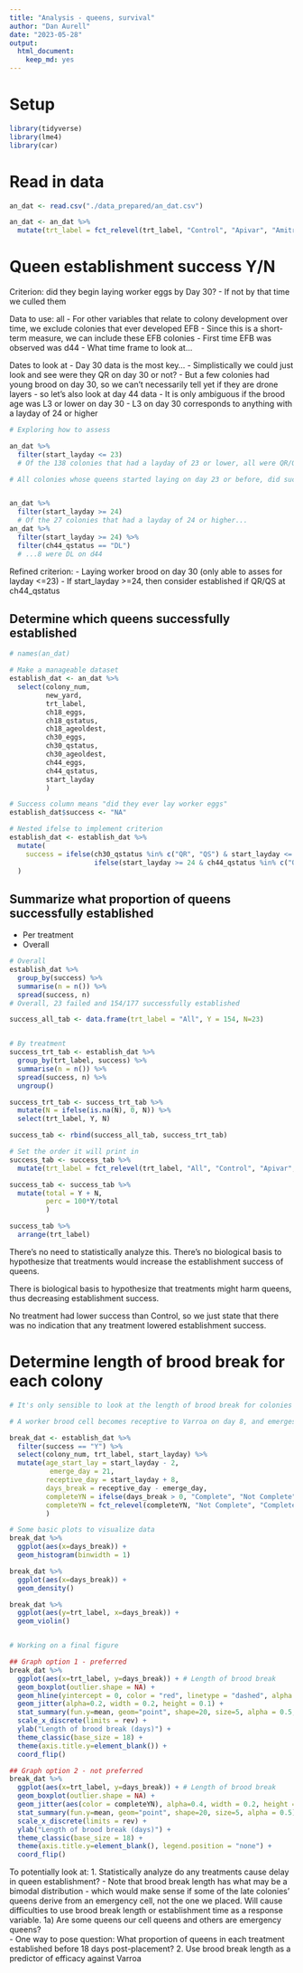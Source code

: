 ```yaml
---
title: "Analysis - queens, survival"
author: "Dan Aurell"
date: "2023-05-28"
output:   
  html_document: 
    keep_md: yes
---
```


# Setup

```r
library(tidyverse)
library(lme4)
library(car)
```

# Read in data

```r
an_dat <- read.csv("./data_prepared/an_dat.csv")

an_dat <- an_dat %>%
  mutate(trt_label = fct_relevel(trt_label, "Control", "Apivar", "Amitraz E.C.", "OA Dribble",  "5x OA Dribble","OA Vapor", "HopGuard"))

```

# Queen establishment success Y/N

Criterion: did they begin laying worker eggs by Day 30?
- If not by that time we culled them

Data to use: all
- For other variables that relate to colony development over time, we exclude colonies that ever developed EFB
- Since this is a short-term measure, we can include these EFB colonies
- First time EFB was observed was d44
- What time frame to look at...

Dates to look at
- Day 30 data is the most key... 
- Simplistically we could just look and see were they QR on day 30 or not?
- But a few colonies had young brood on day 30, so we can't necessarily tell yet if they are drone layers - so let's also look at day 44 data
- It is only ambiguous if the brood age was L3 or lower on day 30
  - L3 on day 30 corresponds to anything with a layday of 24 or higher


```r
# Exploring how to assess 

an_dat %>% 
  filter(start_layday <= 23)
  # Of the 138 colonies that had a layday of 23 or lower, all were QR/QS on d30 and none were DL on d44

# All colonies whose queens started laying on day 23 or before, did successfully lay worker eggs


an_dat %>% 
  filter(start_layday >= 24) 
  # Of the 27 colonies that had a layday of 24 or higher...
an_dat %>% 
  filter(start_layday >= 24) %>% 
  filter(ch44_qstatus == "DL")
  # ...8 were DL on d44
```

Refined criterion:
- Laying worker brood on day 30 (only able to asses for layday <=23)
- If start_layday >=24, then consider established if QR/QS at ch44_qstatus

## Determine which queens successfully established
```r
# names(an_dat)

# Make a manageable dataset
establish_dat <- an_dat %>% 
  select(colony_num,
         new_yard,
         trt_label,
         ch18_eggs,
         ch18_qstatus,
         ch18_ageoldest,
         ch30_eggs,
         ch30_qstatus,
         ch30_ageoldest,
         ch44_eggs,
         ch44_qstatus,
         start_layday
         )

# Success column means "did they ever lay worker eggs"
establish_dat$success <- "NA"

# Nested ifelse to implement criterion
establish_dat <- establish_dat %>% 
  mutate(
    success = ifelse(ch30_qstatus %in% c("QR", "QS") & start_layday <= 23, "Y", 
                     ifelse(start_layday >= 24 & ch44_qstatus %in% c("QR", "QS"), "Y", "N"))
  )

```


## Summarize what proportion of queens successfully established
- Per treatment
- Overall

```r
# Overall
establish_dat %>% 
  group_by(success) %>% 
  summarise(n = n()) %>% 
  spread(success, n)
# Overall, 23 failed and 154/177 successfully established

success_all_tab <- data.frame(trt_label = "All", Y = 154, N=23)


# By treatment
success_trt_tab <- establish_dat %>% 
  group_by(trt_label, success) %>% 
  summarise(n = n()) %>% 
  spread(success, n) %>% 
  ungroup()

success_trt_tab <- success_trt_tab %>% 
  mutate(N = ifelse(is.na(N), 0, N)) %>% 
  select(trt_label, Y, N)

success_tab <- rbind(success_all_tab, success_trt_tab)

# Set the order it will print in
success_tab <- success_tab %>%
  mutate(trt_label = fct_relevel(trt_label, "All", "Control", "Apivar", "Amitraz E.C.", "OA Dribble",  "5x OA Dribble","OA Vapor", "HopGuard"))

success_tab <- success_tab %>% 
  mutate(total = Y + N,
         perc = 100*Y/total
         )

success_tab %>% 
  arrange(trt_label)

```

There's no need to statistically analyze this. There's no biological basis to hypothesize that treatments would increase the establishment success of queens.

There is biological basis to hypothesize that treatments might harm queens, thus decreasing establishment success.

No treatment had lower success than Control, so we just state that there was no indication that any treatment lowered establishment success.


# Determine length of brood break for each colony

```r
# It's only sensible to look at the length of brood break for colonies which DID successfully establish. Thus filter to success = "Y"

# A worker brood cell becomes receptive to Varroa on day 8, and emerges on day 21

break_dat <- establish_dat %>% 
  filter(success == "Y") %>% 
  select(colony_num, trt_label, start_layday) %>% 
  mutate(age_start_lay = start_layday - 2,
          emerge_day = 21,
         receptive_day = start_layday + 8,
         days_break = receptive_day - emerge_day,
         completeYN = ifelse(days_break > 0, "Complete", "Not Complete"),
         completeYN = fct_relevel(completeYN, "Not Complete", "Complete")
         )

# Some basic plots to visualize data
break_dat %>% 
  ggplot(aes(x=days_break)) +
  geom_histogram(binwidth = 1)

break_dat %>% 
  ggplot(aes(x=days_break)) +
  geom_density()

break_dat %>%
  ggplot(aes(y=trt_label, x=days_break)) +
  geom_violin()


# Working on a final figure

## Graph option 1 - preferred
break_dat %>%
  ggplot(aes(x=trt_label, y=days_break)) + # Length of brood break
  geom_boxplot(outlier.shape = NA) +
  geom_hline(yintercept = 0, color = "red", linetype = "dashed", alpha = 0.5) +
  geom_jitter(alpha=0.2, width = 0.2, height = 0.1) +
  stat_summary(fun.y=mean, geom="point", shape=20, size=5, alpha = 0.5, color = "red") +
  scale_x_discrete(limits = rev) +
  ylab("Length of brood break (days)") +
  theme_classic(base_size = 18) +
  theme(axis.title.y=element_blank()) +
  coord_flip()
```

```r
## Graph option 2 - not preferred
break_dat %>%
  ggplot(aes(x=trt_label, y=days_break)) + # Length of brood break
  geom_boxplot(outlier.shape = NA) +
  geom_jitter(aes(color = completeYN), alpha=0.4, width = 0.2, height = 0.1) +
  stat_summary(fun.y=mean, geom="point", shape=20, size=5, alpha = 0.5) +
  scale_x_discrete(limits = rev) +
  ylab("Length of brood break (days)") +
  theme_classic(base_size = 18) +
  theme(axis.title.y=element_blank(), legend.position = "none") +
  coord_flip()
```

To potentially look at:
1. Statistically analyze do any treatments cause delay in queen establishment?
  - Note that brood break length has what may be a bimodal distribution - which would make sense if some of the late colonies' queens derive from an emergency cell, not the one we placed. Will cause difficulties to use brood break length or establishment time as a response variable.
1a) Are some queens our cell queens and others are emergency queens?  
  - One way to pose question: What proportion of queens in each treatment established before 18 days post-placement?
2. Use brood break length as a predictor of efficacy against Varroa











